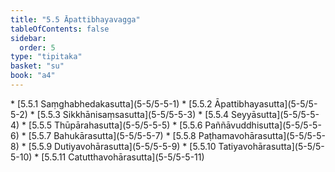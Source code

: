 ```yaml
---
title: "5.5 Āpattibhayavagga"
tableOfContents: false
sidebar:
  order: 5
type: "tipitaka"
basket: "su"
book: "a4"
---
```



<DynamicBreadcrumb />



<TableOfContents book="a4" section="5.5">
* [5.5.1 Saṃghabhedakasutta](5-5/5-5-1)
* [5.5.2 Āpattibhayasutta](5-5/5-5-2)
* [5.5.3 Sikkhānisaṃsasutta](5-5/5-5-3)
* [5.5.4 Seyyāsutta](5-5/5-5-4)
* [5.5.5 Thūpārahasutta](5-5/5-5-5)
* [5.5.6 Paññāvuddhisutta](5-5/5-5-6)
* [5.5.7 Bahukārasutta](5-5/5-5-7)
* [5.5.8 Paṭhamavohārasutta](5-5/5-5-8)
* [5.5.9 Dutiyavohārasutta](5-5/5-5-9)
* [5.5.10 Tatiyavohārasutta](5-5/5-5-10)
* [5.5.11 Catutthavohārasutta](5-5/5-5-11)
</TableOfContents>